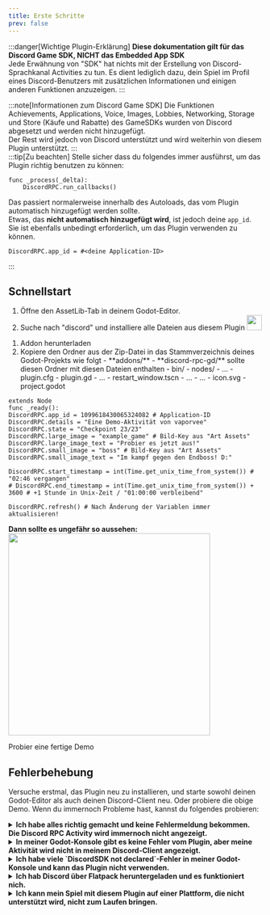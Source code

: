```yaml
---
title: Erste Schritte
prev: false
---
```


:::danger[Wichtige Plugin-Erklärung]
**Diese dokumentation gilt für das Discord Game SDK, NICHT das Embedded App SDK** <br/>
Jede Erwähnung von "SDK" hat nichts mit der Erstellung von Discord-Sprachkanal Activities zu tun.
Es dient lediglich dazu, dein Spiel im Profil eines Discord-Benutzers mit zusätzlichen Informationen und einigen anderen Funktionen anzuzeigen.
:::

:::note[Informationen zum Discord Game SDK]
Die Funktionen Achievements, Applications, Voice, Images, Lobbies, Networking, Storage und Store (Käufe und Rabatte) des GameSDKs wurden von Discord abgesetzt und werden nicht hinzugefügt. <br /> Der Rest wird jedoch von Discord unterstützt und wird weiterhin von diesem Plugin unterstützt.
:::
<br />
:::tip[Zu beachten] 
Stelle sicher dass du folgendes immer ausführst, um das Plugin richtig benutzen zu können:
```gdscript
func _process(_delta):
    DiscordRPC.run_callbacks()
```

Das passiert normalerweise innerhalb des Autoloads, das vom Plugin automatisch hinzugefügt werden sollte. <br />
Etwas, das **nicht automatisch hinzugefügt wird**, ist jedoch deine `app_id`. Sie ist ebenfalls unbedingt erforderlich, um das Plugin verwenden zu können.

```gdscript
DiscordRPC.app_id = #<deine Application-ID>
```
:::

## Schnellstart

<Tabs>
  <TabItem label="Empfohlen">
    <Steps>
      <ol>
        <li>Öffne den AssetLib-Tab in deinem Godot-Editor.</li>
        <li>
          Suche nach "discord" und installiere alle Dateien aus diesem Plugin
          <img width="30px" src="https://raw.githubusercontent.com/vaporvee/discord-rpc-godot/main/project/assets/Logo_V2_Clyde.png"/>
        </li>
        <LastQuickSteps />
      </ol>
    </Steps>
  </TabItem>
  <TabItem label="Manuell">
    <Steps>
      <ol>
        <li>
        <LinkButton href="https://github.com/vaporvee/discord-rpc-godot/releases/latest/download/ADDON-discord-rpc-godot.zip/"  icon="document" iconPlacement="start">Addon herunterladen</LinkButton><br/>
        </li>
        <li>
		Kopiere den Ordner aus der Zip-Datei in das Stammverzeichnis deines Godot-Projekts wie folgt
		<FileTree>
		- **addons/**
		  - **discord-rpc-gd/** sollte diesen Ordner mit diesen Dateien enthalten
		    - bin/
			- nodes/
		    - ...
		    - plugin.cfg
		    - plugin.gd
		    - ...
		    - restart_window.tscn
		    - ...
		- …
		- icon.svg
		- project.godot
		</FileTree>
		</li>
        <LastQuickSteps />
      </ol>
    </Steps>
  </TabItem>
</Tabs>

```gdscript 
extends Node
func _ready():
DiscordRPC.app_id = 1099618430065324082 # Application-ID
DiscordRPC.details = "Eine Demo-Aktivität von vaporvee"
DiscordRPC.state = "Checkpoint 23/23"
DiscordRPC.large_image = "example_game" # Bild-Key aus "Art Assets"
DiscordRPC.large_image_text = "Probier es jetzt aus!"
DiscordRPC.small_image = "boss" # Bild-Key aus "Art Assets"
DiscordRPC.small_image_text = "Im kampf gegen den Endboss! D:"

DiscordRPC.start_timestamp = int(Time.get_unix_time_from_system()) # "02:46 vergangen"
# DiscordRPC.end_timestamp = int(Time.get_unix_time_from_system()) + 3600 # +1 Stunde in Unix-Zeit / "01:00:00 verbleibend"

DiscordRPC.refresh() # Nach Änderung der Variablen immer aktualisieren!
```
**Dann sollte es ungefähr so aussehen:**
<img width="400px" src="https://raw.githubusercontent.com/vaporvee/discord-rpc-godot/main/project/assets/ActivityPreview.svg" />

<LinkButton href="https://github.com/vaporvee/discord-rpc-godot/releases/latest/download/Demo-Export.zip" >Probier eine fertige Demo</LinkButton>
## Fehlerbehebung
Versuche erstmal, das Plugin neu zu installieren, und starte sowohl deinen Godot-Editor als auch deinen Discord-Client neu. Oder probiere die obige Demo. Wenn du immernoch Probleme hast, kannst du folgendes probieren:
<details><summary><b>Ich habe alles richtig gemacht und keine Fehlermeldung bekommen. Die Discord RPC Activity wird immernoch nicht angezeigt.</b></summary>
Stelle sicher, dass `Discord Einstellungen -> Privatsphäre deiner Aktivitäten ->` `Teile deine entdeckten Aktivitäten mit anderen` in deinem Discord Client an ist.<br/> ![Discord Settings Screenshot](/images/discord-activity-setting-screenshot-de.webp)</details>
<details><summary><b>In meiner Godot-Konsole gibt es keine Fehler vom Plugin, aber meine Aktivität wird nicht in meinem Discord-Client angezeigt.</b></summary>Stelle sicher, dass eine `DiscordSDK.run_callbacks()`-Funktion in einer `_process(delta)`-Funktion ausgeführt wird. Dies sollte im Autoload passieren, das vom Plugin hinzugefügt wurde. </details>
<details>
<summary><b>Ich habe viele `DiscordSDK not declared`-Fehler in meiner Godot-Konsole und kann das Plugin nicht verwenden.</b></summary>Stelle sicher, dass das Plugin tatsächlich aktiviert ist. Dann sollte das Plugin funktionieren, und nach dem zweiten Neustart solltest du keine Fehler mehr vom Plugin erhalten. Aber wenn es dir trotzdem Fehler gibt, lösche diese `.gdignore`-Datei in deinem Datei-Explorer (wird im Godot-Editor nicht angezeigt)
<FileTree>
- addons/
  - discord-rpc-gd/
	- bin/
      - **.gdignore**
  	- …
- …
- icon.svg
- project.godot
</FileTree>
und starte den Editor manuell neu.
</details>
<details><summary><b>Ich hab Discord über Flatpack heruntergeladen und es funktioniert nich.</b></summary>Benutz halt kein Flatpack... (Es hat überhaupt keinen Discord RPC support)</details>
<details>
<summary><b>Ich kann mein Spiel mit diesem Plugin auf einer Plattform, die nicht unterstützt wird, nicht zum Laufen bringen.</b></summary>
Du musst das Plugin deaktivieren (das bedeutet, niemals eine Szene zu instanziieren, die Code vom Plugin enthält). Das machst du mit einem benutzerdefinierten Manager. Hier ist ein gutes Beispiel:
```gdscript
func is_discord_rpc_supported() -> bool:
    return game_platform == GamePlatform.PC and GDExtensionManager.is_extension_loaded("res://addons/discord-rpc-gd/bin/discord-rpc-gd.gdextension")

func _init_discord_rpc():
    if not is_discord_rpc_supported():
        return
    var discord_rich_presence_scene: PackedScene = load("res://scenes/integration/discord_rich_presence.tscn")
    discord_rich_presence = discord_rich_presence_scene.instantiate()
    add_child(discord_rich_presence)
    discord_rich_presence.initialize()
    ```
</details>